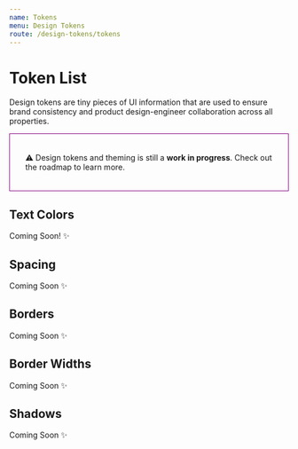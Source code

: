```yaml
---
name: Tokens
menu: Design Tokens
route: /design-tokens/tokens
---
```



# Token List

Design tokens are tiny pieces of UI information that are used to ensure brand
consistency and product design-engineer collaboration across all properties.

<div style="border:solid 1px purple; padding: 20px 28px;">
  <p>
    ⚠️ Design tokens and theming is still a <strong>work in progress</strong>.
    Check out the roadmap to learn more.
  </p>
</div>

<Tokens />

## Text Colors

Coming Soon! ✨

## Spacing

Coming Soon ✨

## Borders

Coming Soon ✨

## Border Widths

Coming Soon ✨

## Shadows

Coming Soon ✨
